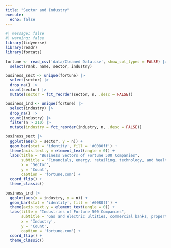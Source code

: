 ```yaml
---
title: "Sector and Industry"
execute: 
  echo: false
---
```


```r
#| message: false
#| warning: false
library(tidyverse)
library(readr)
library(forcats)
```

```r
fortune <- read_csv('data/Cleaned Data.csv', show_col_types = FALSE) |>
  select(rank, name, sector, industry)
```

```r
business_sect <- unique(fortune) |>
  select(sector) |>
  drop_na() |>
  count(sector) |>
  mutate(sector = fct_reorder(sector, n, .desc = FALSE))
```

```r
business_ind <- unique(fortune) |>
  select(industry) |>
  drop_na() |>
  count(industry) |>
  filter(n > 210) |>
  mutate(industry = fct_reorder(industry, n, .desc = FALSE))
```

```r
business_sect |>
  ggplot(aes(x = sector, y = n)) +
  geom_bar(stat = 'identity', fill = '#0080ff') +
  theme(axis.text.y = element_text(angle = 0)) +
  labs(title = "Business Sectors of Fortune 500 Companies",
       subtitle = "Financials, energy, retailing, technology, and health care are the most\ncommon sectors.",
       x = 'Sector',
       y = 'Count',
       caption = 'fortune.com') +
  coord_flip() +
  theme_classic()
```

```r
business_ind |>
  ggplot(aes(x = industry, y = n)) +
  geom_bar(stat = 'identity', fill = '#0080ff') +
  theme(axis.text.y = element_text(angle = 0)) +
  labs(title = "Industries of Fortune 500 Companies",
       subtitle = "Gas and electric ultities, commercial banks, property and casualty\ninsurance, and chemicals are the most common industries.",
       x = 'Industry',
       y = 'Count',
       caption = 'fortune.com') +
  coord_flip() +
  theme_classic()
```